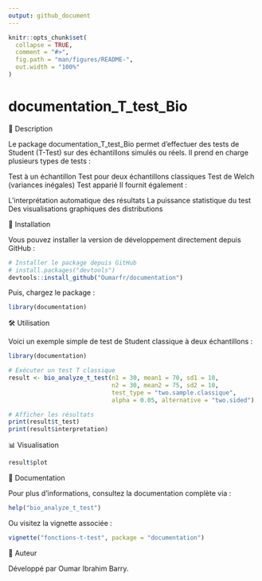 ```yaml
---
output: github_document
---
```




```r
knitr::opts_chunk$set(
  collapse = TRUE,
  comment = "#>",
  fig.path = "man/figures/README-",
  out.width = "100%"
)
```

# documentation_T_test_Bio

<!-- badges: start -->
<!-- badges: end -->

📌 Description

Le package documentation_T_test_Bio permet d'effectuer des tests de Student (T-Test) sur des échantillons simulés ou réels. Il prend en charge plusieurs types de tests :

Test à un échantillon
Test pour deux échantillons classiques
Test de Welch (variances inégales)
Test apparié
Il fournit également :

L'interprétation automatique des résultats
La puissance statistique du test
Des visualisations graphiques des distributions

🚀 Installation

Vous pouvez installer la version de développement directement depuis GitHub :


``` r
# Installer le package depuis GitHub
# install.packages("devtools")
devtools::install_github("Oumarfr/documentation")
```

Puis, chargez le package :

```r
library(documentation)

```

🛠️ Utilisation

Voici un exemple simple de test de Student classique à deux échantillons :

```r
library(documentation)

# Exécuter un test T classique
result <- bio_analyze_t_test(n1 = 30, mean1 = 70, sd1 = 10, 
                             n2 = 30, mean2 = 75, sd2 = 10, 
                             test_type = "two.sample.classique", 
                             alpha = 0.05, alternative = "two.sided")

# Afficher les résultats
print(result$t_test)
print(result$interpretation)

```

📊 Visualisation

```r
result$plot

```

📖 Documentation

Pour plus d'informations, consultez la documentation complète via :
```r
help("bio_analyze_t_test")

```

Ou visitez la vignette associée :
```r
vignette("fonctions-t-test", package = "documentation")

```

🔗 Auteur

Développé par Oumar Ibrahim Barry.
